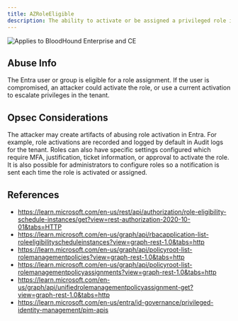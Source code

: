 ```yaml
---
title: AZRoleEligible
description: The ability to activate or be assigned a privileged role in Entra ID.
---
```


<img noZoom src="/assets/enterprise-AND-community-edition-pill-tag.svg" alt="Applies to BloodHound Enterprise and CE"/>

## Abuse Info

The Entra user or group is eligible for a role assignment. If the user is compromised, an attacker could activate the role, or use a current activation to escalate privileges in the tenant.

## Opsec Considerations

The attacker may create artifacts of abusing role activation in Entra. For example, role activations are recorded and logged by default in Audit logs for the tenant. Roles can also have specific settings configured which require MFA, justification, ticket information, or approval to activate the role. It is also possible for administrators to configure roles so a notification is sent each time the role is activated or assigned.

## References

* https://learn.microsoft.com/en-us/rest/api/authorization/role-eligibility-schedule-instances/get?view=rest-authorization-2020-10-01&tabs=HTTP
* https://learn.microsoft.com/en-us/graph/api/rbacapplication-list-roleeligibilityscheduleinstances?view=graph-rest-1.0&tabs=http
* https://learn.microsoft.com/en-us/graph/api/policyroot-list-rolemanagementpolicies?view=graph-rest-1.0&tabs=http
* https://learn.microsoft.com/en-us/graph/api/policyroot-list-rolemanagementpolicyassignments?view=graph-rest-1.0&tabs=http
* https://learn.microsoft.com/en-us/graph/api/unifiedrolemanagementpolicyassignment-get?view=graph-rest-1.0&tabs=http
* https://learn.microsoft.com/en-us/entra/id-governance/privileged-identity-management/pim-apis
